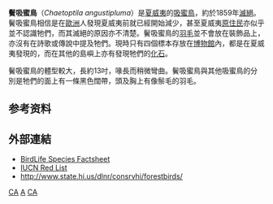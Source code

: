 {{speciesbox
| status = EX
| status_system = IUCN3.1
| status_ref = <ref>{{cite iucn|url=https://www.iucnredlist.org/details/22704348/0 |title=''Chaetoptila angustipluma'' |author=BirdLife International |author-link=BirdLife International |year=2012 |access-date=26 November 2013|ref=harv}}</ref>
| extinct = 19世紀中叶
| image = Chaetoptila angustipluma.jpg
| genus = Chaetoptila
| parent_authority = [[乔治·罗伯特·格雷|G.R. Gray]], 1869
| species = angustipluma
| authority = [[Titian_Peale|Peale]], 1848
}} 
'''鬢吸蜜鳥'''（''Chaetoptila angustipluma''）是[[夏威夷|夏威夷]]的[[吸蜜鳥|吸蜜鳥]]，約於1859年[[滅絕|滅絕]]。鬢吸蜜鳥相信是在[[歐洲|歐洲]]人發現夏威夷前就已經開始減少，甚至夏威夷[[原住民|原住民]]亦似乎並不認識牠們，而其滅絕的原因亦不清楚。鬢吸蜜鳥的[[羽毛|羽毛]]並不會放在裝飾品上，亦沒有在詩歌或傳說中提及牠們。現時只有四個標本存放在[[博物館|博物館]]內，都是在夏威夷發現的，而在其他的島嶼上亦有發現牠們的[[化石|化石]]。

鬢吸蜜鳥的體型較大，長約13吋，喙長而稍微彎曲。鬢吸蜜鳥與其他吸蜜鳥的分別是牠們的面上有一條黑色闊帶，頭及胸上有像鬃毛的羽毛。

==参考资料==
{{reflist}}

== 外部連結 ==
* [http://www.birdlife.org/datazone/species/index.html?action=SpcHTMDetails.asp&sid=5359&m=0 BirdLife Species Factsheet]
* [https://web.archive.org/web/20060223185853/http://www.redlist.org/search/details.php?species=4372 IUCN Red List]
* http://www.state.hi.us/dlnr/consrvhi/forestbirds/ {{Wayback|url=http://www.state.hi.us/dlnr/consrvhi/forestbirds/ |date=20160417023255 }}

{{Taxonbar|from=Q727783}}

[[Category:IUCN紅色名錄絕滅物種|CA]]
[[Category:夏威夷吸蜜鸟科|A]]
[[Category:夏威夷鸟类|CA]]